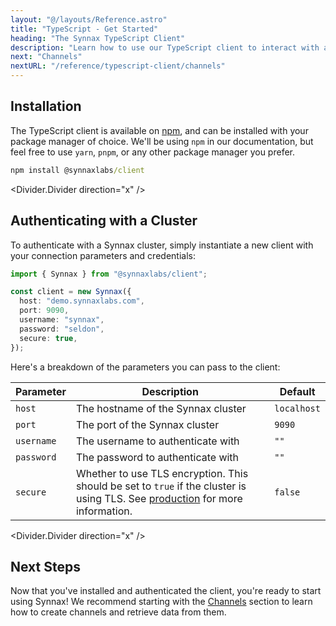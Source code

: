 ```yaml
---
layout: "@/layouts/Reference.astro"
title: "TypeScript - Get Started"
heading: "The Synnax TypeScript Client"
description: "Learn how to use our TypeScript client to interact with a Synnax cluster."
next: "Channels"
nextURL: "/reference/typescript-client/channels"
---
```



## Installation

The TypeScript client is available on [npm](https://www.npmjs.com/package/@synnaxlabs/client),
and can be installed with your package manager of choice. We'll be using `npm`
in our documentation, but feel free to use `yarn`, `pnpm`, or any other package
manager you prefer.

```cmd
npm install @synnaxlabs/client
```

<Divider.Divider direction="x" />

## Authenticating with a Cluster

To authenticate with a Synnax cluster, simply instantiate a new client with your
connection parameters and credentials:

```typescript
import { Synnax } from "@synnaxlabs/client";

const client = new Synnax({
  host: "demo.synnaxlabs.com",
  port: 9090,
  username: "synnax",
  password: "seldon",
  secure: true,
});
```

Here's a breakdown of the parameters you can pass to the client:

| Parameter  | Description                                                                                                                                            | Default     |
| ---------- | ------------------------------------------------------------------------------------------------------------------------------------------------------ | ----------- |
| `host`     | The hostname of the Synnax cluster                                                                                                                     | `localhost` |
| `port`     | The port of the Synnax cluster                                                                                                                         | `9090`      |
| `username` | The username to authenticate with                                                                                                                      | `""`        |
| `password` | The password to authenticate with                                                                                                                      | `""`        |
| `secure`   | Whether to use TLS encryption. This should be set to `true` if the cluster is using TLS. See [production](../cluster/production) for more information. | `false`     |

<Divider.Divider direction="x" />

## Next Steps

Now that you've installed and authenticated the client, you're ready to start
using Synnax! We recommend starting with the [Channels](channels) section to
learn how to create channels and retrieve data from them.

